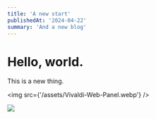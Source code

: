 ```yaml
---
title: 'A new start'
publishedAt: '2024-04-22'
summary: 'And a new blog'
---
```



# Hello, world.

This is a new thing.

<img src={'/assets/Vivaldi-Web-Panel.webp'} />

![](https://ih1.redbubble.net/image.5070709070.7036/bg,f8f8f8-flat,750x,075,f-pad,750x1000,f8f8f8.u6.jpg)
